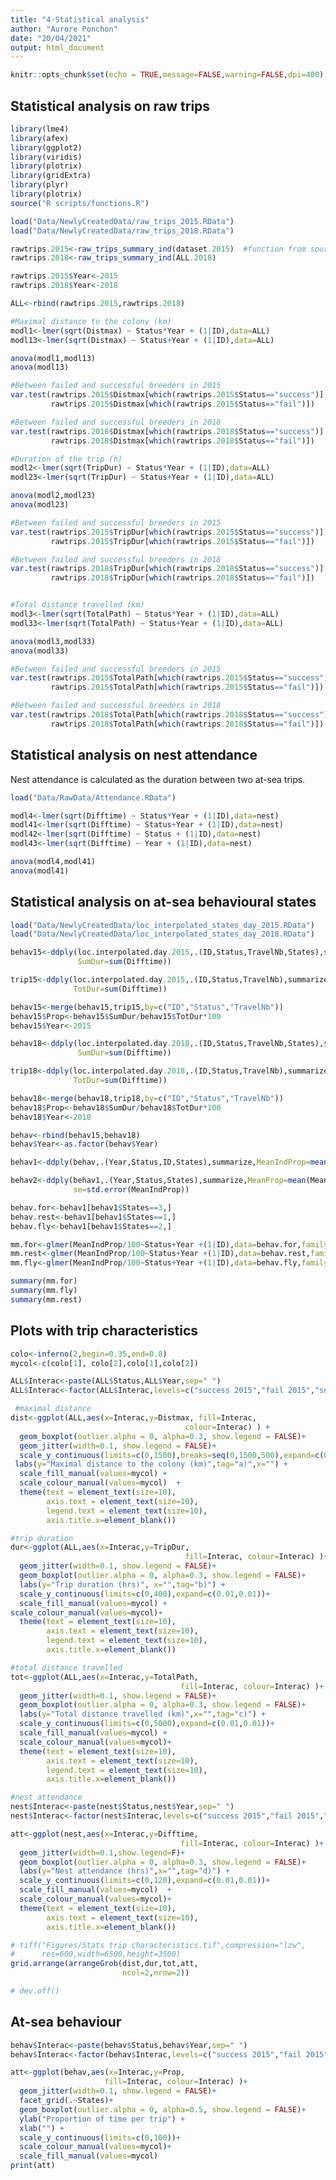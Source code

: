 ```yaml
---
title: "4-Statistical analysis"
author: "Aurore Ponchon"
date: "20/04/2021"
output: html_document
---
```


```r
knitr::opts_chunk$set(echo = TRUE,message=FALSE,warning=FALSE,dpi=400)
```

## Statistical analysis on raw trips

```r
library(lme4)
library(afex)
library(ggplot2)
library(viridis)
library(plotrix)
library(gridExtra)
library(plyr)
library(plotrix)
source("R scripts/functions.R")

load("Data/NewlyCreatedData/raw_trips_2015.RData")
load("Data/NewlyCreatedData/raw_trips_2018.RData")

rawtrips.2015<-raw_trips_summary_ind(dataset.2015)  #function from source file
rawtrips.2018<-raw_trips_summary_ind(ALL.2018) 

rawtrips.2015$Year<-2015
rawtrips.2018$Year<-2018

ALL<-rbind(rawtrips.2015,rawtrips.2018)

#Maximal distance to the colony (km)
modl1<-lmer(sqrt(Distmax) ~ Status*Year + (1|ID),data=ALL)
modl13<-lmer(sqrt(Distmax) ~ Status+Year + (1|ID),data=ALL)

anova(modl1,modl13)
anova(modl13)

#Between failed and successful breeders in 2015
var.test(rawtrips.2015$Distmax[which(rawtrips.2015$Status=="success")],
         rawtrips.2015$Distmax[which(rawtrips.2015$Status=="fail")])

#Between failed and successful breeders in 2018
var.test(rawtrips.2018$Distmax[which(rawtrips.2018$Status=="success")],
         rawtrips.2018$Distmax[which(rawtrips.2018$Status=="fail")])

#Duration of the trip (h)
modl2<-lmer(sqrt(TripDur) ~ Status*Year + (1|ID),data=ALL)
modl23<-lmer(sqrt(TripDur) ~ Status+Year + (1|ID),data=ALL)

anova(modl2,modl23)
anova(modl23)

#Between failed and successful breeders in 2015
var.test(rawtrips.2015$TripDur[which(rawtrips.2015$Status=="success")],
         rawtrips.2015$TripDur[which(rawtrips.2015$Status=="fail")])

#Between failed and successful breeders in 2018
var.test(rawtrips.2018$TripDur[which(rawtrips.2018$Status=="success")],
         rawtrips.2018$TripDur[which(rawtrips.2018$Status=="fail")])


#Total distance travelled (km)
modl3<-lmer(sqrt(TotalPath) ~ Status*Year + (1|ID),data=ALL)
modl33<-lmer(sqrt(TotalPath) ~ Status+Year + (1|ID),data=ALL)

anova(modl3,modl33)
anova(modl33)

#Between failed and successful breeders in 2015
var.test(rawtrips.2015$TotalPath[which(rawtrips.2015$Status=="success")],
         rawtrips.2015$TotalPath[which(rawtrips.2015$Status=="fail")])

#Between failed and successful breeders in 2018
var.test(rawtrips.2018$TotalPath[which(rawtrips.2018$Status=="success")],
         rawtrips.2018$TotalPath[which(rawtrips.2018$Status=="fail")])
```

## Statistical analysis on nest attendance

Nest attendance is calculated as the duration between two at-sea trips.

```r
load("Data/RawData/Attendance.RData")

modl4<-lmer(sqrt(Difftime) ~ Status*Year + (1|ID),data=nest)
modl41<-lmer(sqrt(Difftime) ~ Status+Year + (1|ID),data=nest)
modl42<-lmer(sqrt(Difftime) ~ Status + (1|ID),data=nest)
modl43<-lmer(sqrt(Difftime) ~ Year + (1|ID),data=nest)

anova(modl4,modl41)
anova(modl41)
```

## Statistical analysis on at-sea behavioural states

```r
load("Data/NewlyCreatedData/loc_interpolated_states_day_2015.RData")
load("Data/NewlyCreatedData/loc_interpolated_states_day_2018.RData")

behav15<-ddply(loc.interpolated.day.2015,.(ID,Status,TravelNb,States),summarize,
               SumDur=sum(Difftime))

trip15<-ddply(loc.interpolated.day.2015,.(ID,Status,TravelNb),summarize,
              TotDur=sum(Difftime))

behav15<-merge(behav15,trip15,by=c("ID","Status","TravelNb"))
behav15$Prop<-behav15$SumDur/behav15$TotDur*100
behav15$Year<-2015

behav18<-ddply(loc.interpolated.day.2018,.(ID,Status,TravelNb,States),summarize,
               SumDur=sum(Difftime))

trip18<-ddply(loc.interpolated.day.2018,.(ID,Status,TravelNb),summarize,
              TotDur=sum(Difftime))

behav18<-merge(behav18,trip18,by=c("ID","Status","TravelNb"))
behav18$Prop<-behav18$SumDur/behav18$TotDur*100
behav18$Year<-2018

behav<-rbind(behav15,behav18)
behav$Year<-as.factor(behav$Year)

behav1<-ddply(behav,.(Year,Status,ID,States),summarize,MeanIndProp=mean(Prop))

behav2<-ddply(behav1,.(Year,Status,States),summarize,MeanProp=mean(MeanIndProp),
              se=std.error(MeanIndProp))

behav.for<-behav1[behav1$States==3,]
behav.rest<-behav1[behav1$States==1,]
behav.fly<-behav1[behav1$States==2,]

mm.for<-glmer(MeanIndProp/100~Status+Year +(1|ID),data=behav.for,family="binomial")
mm.rest<-glmer(MeanIndProp/100~Status+Year +(1|ID),data=behav.rest,family="binomial")
mm.fly<-glmer(MeanIndProp/100~Status+Year +(1|ID),data=behav.fly,family="binomial")

summary(mm.for)
summary(mm.fly)
summary(mm.rest)

```


## Plots with trip characteristics

```r
colo<-inferno(2,begin=0.35,end=0.8)
mycol<-c(colo[1], colo[2],colo[1],colo[2])

ALL$Interac<-paste(ALL$Status,ALL$Year,sep=" ")
ALL$Interac<-factor(ALL$Interac,levels=c("success 2015","fail 2015","success 2018","fail 2018"))

 #maximal distance
dist<-ggplot(ALL,aes(x=Interac,y=Distmax, fill=Interac,
                                       colour=Interac) ) +
  geom_boxplot(outlier.alpha = 0, alpha=0.3, show.legend = FALSE)+
  geom_jitter(width=0.1, show.legend = FALSE)+
  scale_y_continuous(limits=c(0,1500),breaks=seq(0,1500,500),expand=c(0.01,0.01))+
 labs(y="Maximal distance to the colony (km)",tag="a)",x="") +
  scale_fill_manual(values=mycol) +
  scale_colour_manual(values=mycol)  +
  theme(text = element_text(size=10),
        axis.text = element_text(size=10),
        legend.text = element_text(size=10),
        axis.title.x=element_blank())

#trip duration
dur<-ggplot(ALL,aes(x=Interac,y=TripDur, 
                                       fill=Interac, colour=Interac) )+
  geom_jitter(width=0.1, show.legend = FALSE)+
  geom_boxplot(outlier.alpha = 0, alpha=0.3, show.legend = FALSE)+
  labs(y="Trip duration (hrs)", x="",tag="b)") +
  scale_y_continuous(limits=c(0,400),expand=c(0.01,0.01))+
  scale_fill_manual(values=mycol) +
scale_colour_manual(values=mycol)+
  theme(text = element_text(size=10),
        axis.text = element_text(size=10),
        legend.text = element_text(size=10),
        axis.title.x=element_blank())

#total distance travelled
tot<-ggplot(ALL,aes(x=Interac,y=TotalPath, 
                                      fill=Interac, colour=Interac) )+
  geom_jitter(width=0.1, show.legend = FALSE)+
  geom_boxplot(outlier.alpha = 0, alpha=0.3, show.legend = FALSE)+
  labs(y="Total distance travelled (km)",x="",tag="c)") +
  scale_y_continuous(limits=c(0,5000),expand=c(0.01,0.01))+
  scale_fill_manual(values=mycol) +
  scale_colour_manual(values=mycol)+
  theme(text = element_text(size=10),
        axis.text = element_text(size=10),
        legend.text = element_text(size=10),
        axis.title.x=element_blank())

#nest attendance
nest$Interac<-paste(nest$Status,nest$Year,sep=" ")
nest$Interac<-factor(nest$Interac,levels=c("success 2015","fail 2015","success 2018","fail 2018"))

att<-ggplot(nest,aes(x=Interac,y=Difftime, 
                                      fill=Interac, colour=Interac) )+
  geom_jitter(width=0.1,show.legend=F)+
  geom_boxplot(outlier.alpha = 0, alpha=0.3, show.legend = FALSE)+
  labs(y="Nest attendance (hrs)",x="",tag="d)") +
  scale_y_continuous(limits=c(0,120),expand=c(0.01,0.01))+
  scale_fill_manual(values=mycol)  +
  scale_colour_manual(values=mycol)+
  theme(text = element_text(size=10),
        axis.text = element_text(size=10),
        axis.title.x=element_blank())

# tiff("Figures/Stats trip characteristics.tif",compression="lzw",
#      res=600,width=6500,height=3500)
grid.arrange(arrangeGrob(dist,dur,tot,att,
                         ncol=2,nrow=2))

# dev.off()
```

## At-sea behaviour

```r
behav$Interac<-paste(behav$Status,behav$Year,sep=" ")
behav$Interac<-factor(behav$Interac,levels=c("success 2015","fail 2015","success 2018","fail 2018"))

att<-ggplot(behav,aes(x=Interac,y=Prop, 
                     fill=Interac, colour=Interac) )+
  geom_jitter(width=0.1, show.legend = FALSE)+
  facet_grid(.~States)+
  geom_boxplot(outlier.alpha = 0, alpha=0.5, show.legend = FALSE)+
  ylab("Proportion of time per trip") +
  xlab("") +
  scale_y_continuous(limits=c(0,100))+
  scale_colour_manual(values=mycol)+
  scale_fill_manual(values=mycol)
print(att)

```

